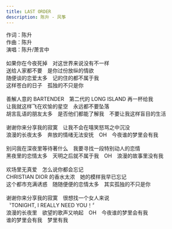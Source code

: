 ```yaml
---
title: LAST ORDER
description: 陈升 - 风筝
---
```


作词：陈升<br />作曲：陈升<br />演唱：陈升/萧言中<br /><br />如果你在今夜死掉　对这世界来说没有不一样<br />送给人家都不要　是你过份放纵的情欲<br />随便谈的恋爱太多　记的住的都不属于我<br />这样苍白的日子　孤独的不只是你<br /><br />善解人意的 BARTENDER　第二代的 LONG ISLAND 再一杯给我<br />让我就这样飞在欢愉的星空　永远都不要坠落<br />胡言乱语的朋友太多　是否他们都能了解我　不要让我这样盲目的生活<br /><br />谢谢你来分享我的寂寞　让我不会在嘻笑怒骂之中沉没<br />浪漫的长夜太多　奔放的情绪无法安抚　OH　今夜谁的梦里会有我<br /><br />别问我在深夜里等待著什么　我要寻找一段特别动人的恋情<br />黑夜里的恋情太多　天明之后就不属于我　OH　浪漫的故事里没有我<br /><br />欢场里无真爱　怎么说你都会忘记<br />CHRISTIAN DIOR 的香水太浓　她的模样我早已忘记<br />这个都市充满诱惑　随随便便的恋情太多　其实孤独的不只是你<br /><br />谢谢你来分享我的寂寞　很想找一个女人来说<br />〝TONIGHT, I REALLY NEED YOU！〞<br />浪漫的长夜里　欲望的歌声又响起　OH　今夜谁的梦里会有我<br />谁的梦里会有我　梦里有我